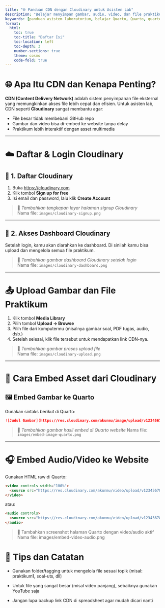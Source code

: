 ```yaml
---
title: "🌐 Panduan CDN dengan Cloudinary untuk Asisten Lab"
description: "Belajar menyimpan gambar, audio, video, dan file praktikum secara efisien menggunakan Cloudinary. Panduan CDN ini cocok untuk asisten laboratorium matematika, statistika, dan aktuaria."
keywords: [panduan asisten laboratorium, belajar Quarto, Quarto, quarto untuk asisten lab,cdn cloudinary, cara simpan gambar di cloud, cloudinary untuk praktikum, embed asset dari cloud, panduan cloudinary indonesia]
format:
  html:
    toc: true
    toc-title: "Daftar Isi"
    toc-location: left
    toc-depth: 3
    number-sections: true
    theme: cosmo
    code-fold: true
---
```


# 🌐 Apa Itu CDN dan Kenapa Penting?

**CDN (Content Delivery Network)** adalah sistem penyimpanan file eksternal yang memungkinkan akses file lebih cepat dan efisien. Untuk asisten lab, CDN seperti **Cloudinary** sangat membantu agar:

- File besar tidak membebani GitHub repo
- Gambar dan video bisa di-embed ke website tanpa delay
- Praktikum lebih interaktif dengan asset multimedia

---

# ☁️ Daftar & Login Cloudinary

## 🔹 1. Daftar Cloudinary

1. Buka [https://cloudinary.com](https://cloudinary.com)
2. Klik tombol **Sign up for free**
3. Isi email dan password, lalu klik **Create Account**

> 📸 *Tambahkan tangkapan layar halaman signup Cloudinary*  
> Nama file: `images/cloudinary-signup.png`

---

## 🔹 2. Akses Dashboard Cloudinary

Setelah login, kamu akan diarahkan ke dashboard. Di sinilah kamu bisa upload dan mengelola semua file praktikum.

> 📸 *Tambahkan gambar dashboard Cloudinary setelah login*  
> Nama file: `images/cloudinary-dashboard.png`

---

# 📤 Upload Gambar dan File Praktikum

1. Klik tombol **Media Library**
2. Pilih tombol **Upload → Browse**
3. Pilih file dari komputermu (misalnya gambar soal, PDF tugas, audio, dsb.)
4. Setelah selesai, klik file tersebut untuk mendapatkan link CDN-nya.

> 📸 *Tambahkan gambar proses upload file*  
> Nama file: `images/cloudinary-upload.png`

---

# 🔗 Cara Embed Asset dari Cloudinary

## 🖼️ Embed Gambar ke Quarto

Gunakan sintaks berikut di Quarto:

```markdown
![Judul Gambar](https://res.cloudinary.com/akunmu/image/upload/v1234567890/namafile.jpg)
```

> 📸 *Tambahkan gambar hasil embed di Quarto website*
> Nama file: `images/embed-image-quarto.png`

---

# 🎧 Embed Audio/Video ke Website
Gunakan HTML raw di Quarto:

```html
<video controls width="100%">
  <source src="https://res.cloudinary.com/akunmu/video/upload/v1234567890/video.mp4" type="video/mp4">
</video>
```

atau:
```html
<audio controls>
  <source src="https://res.cloudinary.com/akunmu/video/upload/v1234567890/audio.mp3" type="audio/mpeg">
</audio>
```

> 📸 Tambahkan screenshot halaman Quarto dengan video/audio aktif
> Nama file: images/embed-video-audio.png

# 📝 Tips dan Catatan
- Gunakan folder/tagging untuk mengelola file sesuai topik (misal: praktikum1, soal-uts, dll)

- Untuk file yang sangat besar (misal video panjang), sebaiknya gunakan YouTube saja

- Jangan lupa backup link CDN di spreadsheet agar mudah dicari nanti


